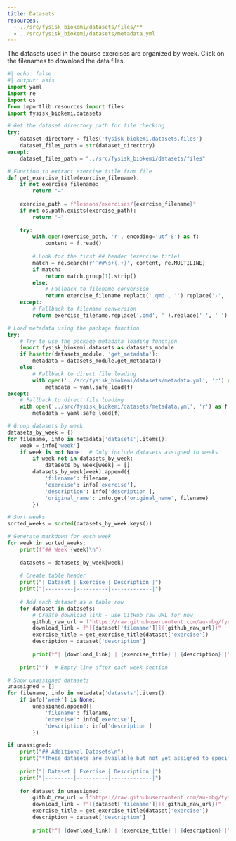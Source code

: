```yaml
---
title: Datasets
resources:
  - ../src/fysisk_biokemi/datasets/files/**
  - ../src/fysisk_biokemi/datasets/metadata.yml
---
```


The datasets used in the course exercises are organized by week. Click on the filenames to download the data files.

```python
#| echo: false
#| output: asis
import yaml
import re
import os
from importlib.resources import files
import fysisk_biokemi.datasets

# Get the dataset directory path for file checking
try:
    dataset_directory = files('fysisk_biokemi.datasets.files')
    dataset_files_path = str(dataset_directory)
except:
    dataset_files_path = "../src/fysisk_biokemi/datasets/files"

# Function to extract exercise title from file
def get_exercise_title(exercise_filename):
    if not exercise_filename:
        return "—"
    
    exercise_path = f"lessons/exercises/{exercise_filename}"
    if not os.path.exists(exercise_path):
        return "—"
    
    try:
        with open(exercise_path, 'r', encoding='utf-8') as f:
            content = f.read()
        
        # Look for the first ## header (exercise title)
        match = re.search(r'^##\s+(.+)', content, re.MULTILINE)
        if match:
            return match.group(1).strip()
        else:
            # Fallback to filename conversion
            return exercise_filename.replace('.qmd', '').replace('-', ' ').title()
    except:
        # Fallback to filename conversion
        return exercise_filename.replace('.qmd', '').replace('-', ' ').title()

# Load metadata using the package function
try:
    # Try to use the package metadata loading function
    import fysisk_biokemi.datasets as datasets_module
    if hasattr(datasets_module, 'get_metadata'):
        metadata = datasets_module.get_metadata()
    else:
        # Fallback to direct file loading
        with open('../src/fysisk_biokemi/datasets/metadata.yml', 'r') as f:
            metadata = yaml.safe_load(f)
except:
    # Fallback to direct file loading
    with open('../src/fysisk_biokemi/datasets/metadata.yml', 'r') as f:
        metadata = yaml.safe_load(f)

# Group datasets by week
datasets_by_week = {}
for filename, info in metadata['datasets'].items():
    week = info['week']
    if week is not None:  # Only include datasets assigned to weeks
        if week not in datasets_by_week:
            datasets_by_week[week] = []
        datasets_by_week[week].append({
            'filename': filename,
            'exercise': info['exercise'],
            'description': info['description'],
            'original_name': info.get('original_name', filename)
        })

# Sort weeks
sorted_weeks = sorted(datasets_by_week.keys())

# Generate markdown for each week
for week in sorted_weeks:
    print(f"## Week {week}\n")
    
    datasets = datasets_by_week[week]
    
    # Create table header
    print("| Dataset | Exercise | Description |")
    print("|---------|----------|-------------|")
    
    # Add each dataset as a table row
    for dataset in datasets:
        # Create download link - use GitHub raw URL for now
        github_raw_url = f"https://raw.githubusercontent.com/au-mbg/fysisk-biokemi/main/src/fysisk_biokemi/datasets/files/{dataset['filename']}"
        download_link = f"[{dataset['filename']}]({github_raw_url})"
        exercise_title = get_exercise_title(dataset['exercise'])
        description = dataset['description']
        
        print(f"| {download_link} | {exercise_title} | {description} |")
    
    print("")  # Empty line after each week section

# Show unassigned datasets
unassigned = []
for filename, info in metadata['datasets'].items():
    if info['week'] is None:
        unassigned.append({
            'filename': filename,
            'exercise': info['exercise'],
            'description': info['description']
        })

if unassigned:
    print("## Additional Datasets\n")
    print("*These datasets are available but not yet assigned to specific weeks.*\n")
    
    print("| Dataset | Exercise | Description |")
    print("|---------|----------|-------------|")
    
    for dataset in unassigned:
        github_raw_url = f"https://raw.githubusercontent.com/au-mbg/fysisk-biokemi/main/src/fysisk_biokemi/datasets/files/{dataset['filename']}"
        download_link = f"[{dataset['filename']}]({github_raw_url})"
        exercise_title = get_exercise_title(dataset['exercise'])
        description = dataset['description']
        
        print(f"| {download_link} | {exercise_title} | {description} |")
```